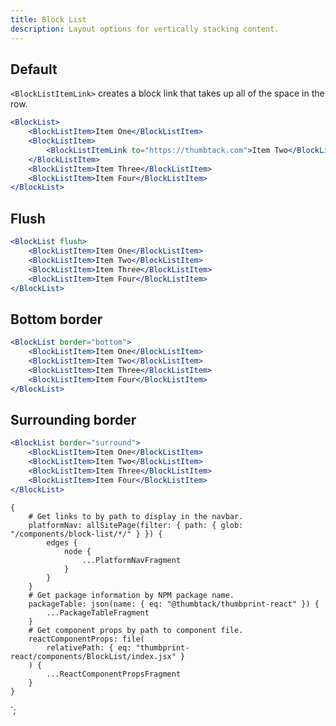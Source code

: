 ```yaml
---
title: Block List
description: Layout options for vertically stacking content.
---
```



<ComponentHeader data={props.data} />

## Default

`<BlockListItemLink>` creates a block link that takes up all of the space in the row.

```jsx
<BlockList>
    <BlockListItem>Item One</BlockListItem>
    <BlockListItem>
        <BlockListItemLink to="https://thumbtack.com">Item Two</BlockListItemLink>
    </BlockListItem>
    <BlockListItem>Item Three</BlockListItem>
    <BlockListItem>Item Four</BlockListItem>
</BlockList>
```

## Flush

```jsx
<BlockList flush>
    <BlockListItem>Item One</BlockListItem>
    <BlockListItem>Item Two</BlockListItem>
    <BlockListItem>Item Three</BlockListItem>
    <BlockListItem>Item Four</BlockListItem>
</BlockList>
```

## Bottom border

```jsx
<BlockList border="bottom">
    <BlockListItem>Item One</BlockListItem>
    <BlockListItem>Item Two</BlockListItem>
    <BlockListItem>Item Three</BlockListItem>
    <BlockListItem>Item Four</BlockListItem>
</BlockList>
```

## Surrounding border

```jsx
<BlockList border="surround">
    <BlockListItem>Item One</BlockListItem>
    <BlockListItem>Item Two</BlockListItem>
    <BlockListItem>Item Three</BlockListItem>
    <BlockListItem>Item Four</BlockListItem>
</BlockList>
```

<ComponentFooter data={props.data} />

    {
        # Get links to by path to display in the navbar.
        platformNav: allSitePage(filter: { path: { glob: "/components/block-list/*/" } }) {
            edges {
                node {
                    ...PlatformNavFragment
                }
            }
        }
        # Get package information by NPM package name.
        packageTable: json(name: { eq: "@thumbtack/thumbprint-react" }) {
            ...PackageTableFragment
        }
        # Get component props by path to component file.
        reactComponentProps: file(
            relativePath: { eq: "thumbprint-react/components/BlockList/index.jsx" }
        ) {
            ...ReactComponentPropsFragment
        }
    }
`;
